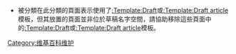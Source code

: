 {{empty category}}
* 被分類在此分類的頁面表示使用了[[:Template:Draft|:Template:Draft]]或[[:Template:Draft_article|:Template:Draft article]]模板，但其放置的頁面並非位於草稿名字空間，請協助移除這些頁面中的[[:Template:Draft|:Template:Draft]]或[[:Template:Draft_article|:Template:Draft article]]模板。

[[Category:维基百科维护|Category:维基百科维护]]